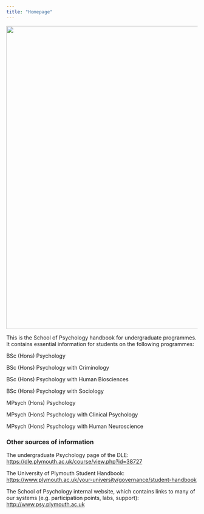 ```yaml
---
title: "Homepage"
---
```


![](images/school_logo.png){width="800"}

This is the School of Psychology handbook for undergraduate programmes. It contains essential information for students on the following programmes:

BSc (Hons) Psychology

BSc (Hons) Psychology with Criminology

BSc (Hons) Psychology with Human Biosciences

BSc (Hons) Psychology with Sociology

MPsych (Hons) Psychology

MPsych (Hons) Psychology with Clinical Psychology

MPsych (Hons) Psychology with Human Neuroscience

### Other sources of information

The undergraduate Psychology page of the DLE: <https://dle.plymouth.ac.uk/course/view.php?id=38727>

The University of Plymouth Student Handbook: <https://www.plymouth.ac.uk/your-university/governance/student-handbook>

The School of Psychology internal website, which contains links to many of our systems (e.g. participation points, labs, support): <http://www.psy.plymouth.ac.uk>
